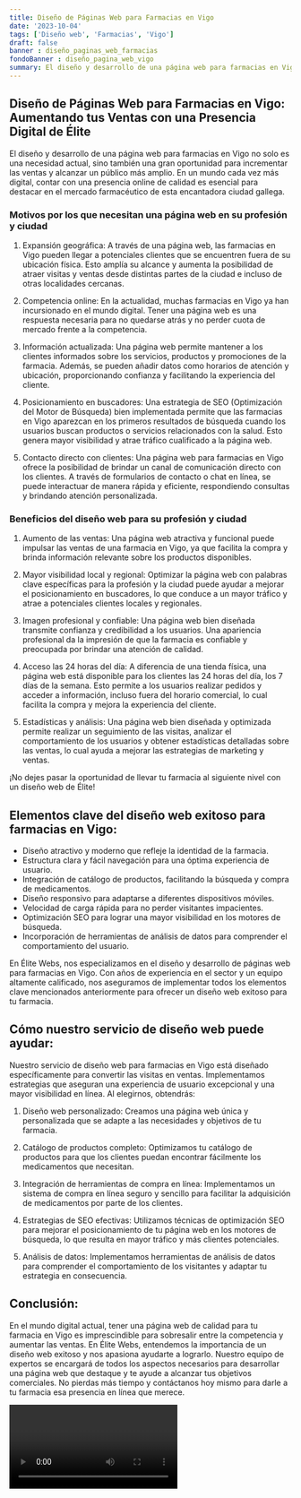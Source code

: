 ```yaml
---
title: Diseño de Páginas Web para Farmacias en Vigo
date: '2023-10-04'
tags: ['Diseño web', 'Farmacias', 'Vigo']
draft: false
banner : diseño_paginas_web_farmacias
fondoBanner : diseño_pagina_web_vigo
summary: El diseño y desarrollo de una página web para farmacias en Vigo no solo es una necesidad actual, sino también una gran oportunidad para incrementar las ventas y alcanzar un público más amplio. En un mundo cada vez más digital, contar con una presencia online de calidad es esencial para destacar en el mercado farmacéutico de esta encantadora ciudad gallega.
---
```


## Diseño de Páginas Web para Farmacias en Vigo: Aumentando tus Ventas con una Presencia Digital de Élite

El diseño y desarrollo de una página web para farmacias en Vigo no solo es una necesidad actual, sino también una gran oportunidad para incrementar las ventas y alcanzar un público más amplio. En un mundo cada vez más digital, contar con una presencia online de calidad es esencial para destacar en el mercado farmacéutico de esta encantadora ciudad gallega.

### Motivos por los que necesitan una página web en su profesión y ciudad

1. Expansión geográfica: A través de una página web, las farmacias en Vigo pueden llegar a potenciales clientes que se encuentren fuera de su ubicación física. Esto amplía su alcance y aumenta la posibilidad de atraer visitas y ventas desde distintas partes de la ciudad e incluso de otras localidades cercanas.

2. Competencia online: En la actualidad, muchas farmacias en Vigo ya han incursionado en el mundo digital. Tener una página web es una respuesta necesaria para no quedarse atrás y no perder cuota de mercado frente a la competencia.

3. Información actualizada: Una página web permite mantener a los clientes informados sobre los servicios, productos y promociones de la farmacia. Además, se pueden añadir datos como horarios de atención y ubicación, proporcionando confianza y facilitando la experiencia del cliente.

4. Posicionamiento en buscadores: Una estrategia de SEO (Optimización del Motor de Búsqueda) bien implementada permite que las farmacias en Vigo aparezcan en los primeros resultados de búsqueda cuando los usuarios buscan productos o servicios relacionados con la salud. Esto genera mayor visibilidad y atrae tráfico cualificado a la página web.

5. Contacto directo con clientes: Una página web para farmacias en Vigo ofrece la posibilidad de brindar un canal de comunicación directo con los clientes. A través de formularios de contacto o chat en línea, se puede interactuar de manera rápida y eficiente, respondiendo consultas y brindando atención personalizada.

### Beneficios del diseño web para su profesión y ciudad

1. Aumento de las ventas: Una página web atractiva y funcional puede impulsar las ventas de una farmacia en Vigo, ya que facilita la compra y brinda información relevante sobre los productos disponibles.

2. Mayor visibilidad local y regional: Optimizar la página web con palabras clave específicas para la profesión y la ciudad puede ayudar a mejorar el posicionamiento en buscadores, lo que conduce a un mayor tráfico y atrae a potenciales clientes locales y regionales.

3. Imagen profesional y confiable: Una página web bien diseñada transmite confianza y credibilidad a los usuarios. Una apariencia profesional da la impresión de que la farmacia es confiable y preocupada por brindar una atención de calidad.

4. Acceso las 24 horas del día: A diferencia de una tienda física, una página web está disponible para los clientes las 24 horas del día, los 7 días de la semana. Esto permite a los usuarios realizar pedidos y acceder a información, incluso fuera del horario comercial, lo cual facilita la compra y mejora la experiencia del cliente.

5. Estadísticas y análisis: Una página web bien diseñada y optimizada permite realizar un seguimiento de las visitas, analizar el comportamiento de los usuarios y obtener estadísticas detalladas sobre las ventas, lo cual ayuda a mejorar las estrategias de marketing y ventas.

¡No dejes pasar la oportunidad de llevar tu farmacia al siguiente nivel con un diseño web de Élite!

<GifSeo />

<Cta />

## Elementos clave del diseño web exitoso para farmacias en Vigo:

- Diseño atractivo y moderno que refleje la identidad de la farmacia.
- Estructura clara y fácil navegación para una óptima experiencia de usuario.
- Integración de catálogo de productos, facilitando la búsqueda y compra de medicamentos.
- Diseño responsivo para adaptarse a diferentes dispositivos móviles.
- Velocidad de carga rápida para no perder visitantes impacientes.
- Optimización SEO para lograr una mayor visibilidad en los motores de búsqueda.
- Incorporación de herramientas de análisis de datos para comprender el comportamiento del usuario.

En Élite Webs, nos especializamos en el diseño y desarrollo de páginas web para farmacias en Vigo. Con años de experiencia en el sector y un equipo altamente calificado, nos aseguramos de implementar todos los elementos clave mencionados anteriormente para ofrecer un diseño web exitoso para tu farmacia.

## Cómo nuestro servicio de diseño web puede ayudar:

Nuestro servicio de diseño web para farmacias en Vigo está diseñado específicamente para convertir las visitas en ventas. Implementamos estrategias que aseguran una experiencia de usuario excepcional y una mayor visibilidad en línea. Al elegirnos, obtendrás:

1. Diseño web personalizado: Creamos una página web única y personalizada que se adapte a las necesidades y objetivos de tu farmacia.

2. Catálogo de productos completo: Optimizamos tu catálogo de productos para que los clientes puedan encontrar fácilmente los medicamentos que necesitan.

3. Integración de herramientas de compra en línea: Implementamos un sistema de compra en línea seguro y sencillo para facilitar la adquisición de medicamentos por parte de los clientes.

4. Estrategias de SEO efectivas: Utilizamos técnicas de optimización SEO para mejorar el posicionamiento de tu página web en los motores de búsqueda, lo que resulta en mayor tráfico y más clientes potenciales.

5. Análisis de datos: Implementamos herramientas de análisis de datos para comprender el comportamiento de los visitantes y adaptar tu estrategia en consecuencia.

## Conclusión:

En el mundo digital actual, tener una página web de calidad para tu farmacia en Vigo es imprescindible para sobresalir entre la competencia y aumentar las ventas. En Élite Webs, entendemos la importancia de un diseño web exitoso y nos apasiona ayudarte a lograrlo. Nuestro equipo de expertos se encargará de todos los aspectos necesarios para desarrollar una página web que destaque y te ayude a alcanzar tus objetivos comerciales. No pierdas más tiempo y contáctanos hoy mismo para darle a tu farmacia esa presencia en línea que merece.

<Video />

<CtaBot job='Farmacias' city='Vigo'/>

<Gmaps query='Vigo+españa+maps' />
